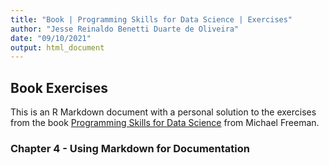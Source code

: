 ```yaml
---
title: "Book | Programming Skills for Data Science | Exercises"
author: "Jesse Reinaldo Benetti Duarte de Oliveira"
date: "09/10/2021"
output: html_document
---
```



## Book Exercises

This is an R Markdown document with a personal solution to the exercises from the book [Programming Skills for Data Science](https://github.com/programming-for-data-science) from Michael Freeman.

### Chapter 4 - Using Markdown for Documentation
